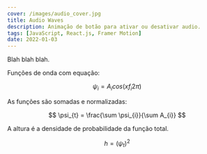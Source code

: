 ```yaml
---
cover: /images/audio_cover.jpg
title: Audio Waves
description: Animação de botão para ativar ou desativar audio.
tags: [JavaScript, React.js, Framer Motion]
date: 2022-01-03
---
```


Blah blah blah.


<div class="flex justify-center">
	<AudioWaves client:load />
</div>

Funções de onda com equação:

$$ \psi_{i} = A_{i} cos(x f_{i} 2\pi) $$

As funções são somadas e normalizadas:

$$ \psi_{t} = \frac{\sum \psi_{i}}{\sum A_{i}} $$

A altura é a densidade de probabilidade da função total.

$$ h = (\psi_{t})^{2} $$
